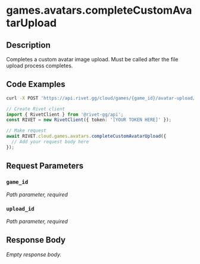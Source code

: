 

# games.avatars.completeCustomAvatarUpload



## Description

Completes a custom avatar image upload. Must be called after the file upload process completes.


## Code Examples

<CodeGroup title='Request' tag='POST' label='https://api.rivet.gg/cloud/games/{game_id}/avatar-upload/{upload_id}/complete'>

```bash {{ "title": "cURL" }}
curl -X POST 'https://api.rivet.gg/cloud/games/{game_id}/avatar-upload/{upload_id}/complete'
```

```ts
// Create Rivet client
import { RivetClient } from '@rivet-gg/api';
const RIVET = new RivetClient({ token: '[YOUR TOKEN HERE]' });

// Make request
await RIVET.cloud.games.avatars.completeCustomAvatarUpload({
  // Add your request body here
});
```

</CodeGroup>


## Request Parameters


### `game_id`

_Path parameter, required_





### `upload_id`

_Path parameter, required_





## Response Body

_Empty response body._
